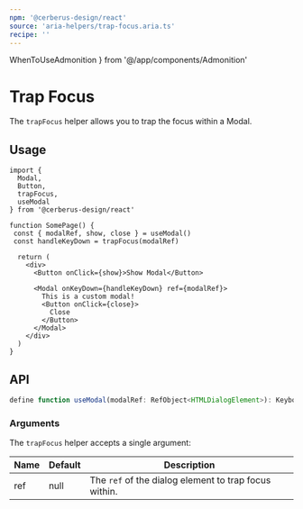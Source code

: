 ```yaml
---
npm: '@cerberus-design/react'
source: 'aria-helpers/trap-focus.aria.ts'
recipe: ''
---
```


  WhenToUseAdmonition
} from '@/app/components/Admonition'

# Trap Focus

The `trapFocus` helper allows you to trap the focus within a Modal.

<WhenToUseAdmonition description="This helper is ideal for when you are using a custom Modal." />

## Usage

```tsx title="custom-modal.tsx" {10,16}
import {
  Modal,
  Button,
  trapFocus,
  useModal
} from '@cerberus-design/react'

function SomePage() {
 const { modalRef, show, close } = useModal()
 const handleKeyDown = trapFocus(modalRef)

  return (
    <div>
      <Button onClick={show}>Show Modal</Button>

      <Modal onKeyDown={handleKeyDown} ref={modalRef}>
        This is a custom modal!
        <Button onClick={close}>
          Close
        </Button>
      </Modal>
    </div>
  )
}
```

## API

```ts showLineNumbers=false
define function useModal(modalRef: RefObject<HTMLDialogElement>): KeyboardEventHandler<HTMLDialogElement>
```

### Arguments

The `trapFocus` helper accepts a single argument:

| Name         | Default    | Description                                      |
| ------------ | ---------- | ------------------------------------------------ |
| ref      |    null      | The `ref` of the dialog element to trap focus within. |
